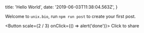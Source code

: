 
  title: 'Hello World',
  date: '2019-06-03T11:38:04.563Z',
}

Welcome to `unix.bio`, run `npm run post` to create your first post.

<Button scale={2 / 3} onClick={() => alert('done')}>
  Click to share
</Button>

